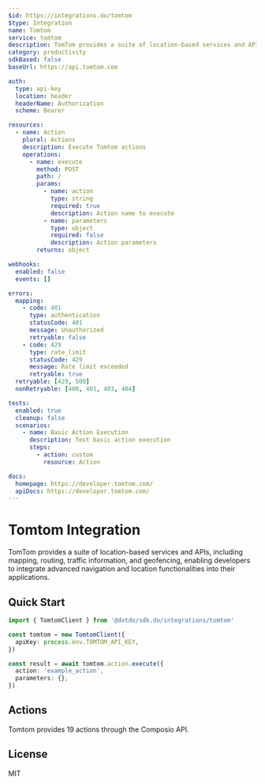 ```yaml
---
$id: https://integrations.do/tomtom
$type: Integration
name: Tomtom
service: tomtom
description: TomTom provides a suite of location-based services and APIs, including mapping, routing, traffic information, and geofencing, enabling developers to integrate advanced navigation and location functionalities into their applications.
category: productivity
sdkBased: false
baseUrl: https://api.tomtom.com

auth:
  type: api-key
  location: header
  headerName: Authorization
  scheme: Bearer

resources:
  - name: Action
    plural: Actions
    description: Execute Tomtom actions
    operations:
      - name: execute
        method: POST
        path: /
        params:
          - name: action
            type: string
            required: true
            description: Action name to execute
          - name: parameters
            type: object
            required: false
            description: Action parameters
        returns: object

webhooks:
  enabled: false
  events: []

errors:
  mapping:
    - code: 401
      type: authentication
      statusCode: 401
      message: Unauthorized
      retryable: false
    - code: 429
      type: rate_limit
      statusCode: 429
      message: Rate limit exceeded
      retryable: true
  retryable: [429, 500]
  nonRetryable: [400, 401, 403, 404]

tests:
  enabled: true
  cleanup: false
  scenarios:
    - name: Basic Action Execution
      description: Test basic action execution
      steps:
        - action: custom
          resource: Action

docs:
  homepage: https://developer.tomtom.com/
  apiDocs: https://developer.tomtom.com/
---
```


# Tomtom Integration

TomTom provides a suite of location-based services and APIs, including mapping, routing, traffic information, and geofencing, enabling developers to integrate advanced navigation and location functionalities into their applications.

## Quick Start

```typescript
import { TomtomClient } from '@dotdo/sdk.do/integrations/tomtom'

const tomtom = new TomtomClient({
  apiKey: process.env.TOMTOM_API_KEY,
})

const result = await tomtom.action.execute({
  action: 'example_action',
  parameters: {},
})
```

## Actions

Tomtom provides 19 actions through the Composio API.

## License

MIT
